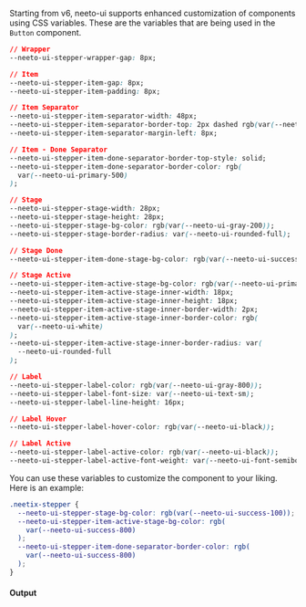 Starting from v6, neeto-ui supports enhanced customization of components using
CSS variables. These are the variables that are being used in the `Button`
component.

```css
// Wrapper
--neeto-ui-stepper-wrapper-gap: 8px;

// Item
--neeto-ui-stepper-item-gap: 8px;
--neeto-ui-stepper-item-padding: 8px;

// Item Separator
--neeto-ui-stepper-item-separator-width: 48px;
--neeto-ui-stepper-item-separator-border-top: 2px dashed rgb(var(--neeto-ui-gray-400));
--neeto-ui-stepper-item-separator-margin-left: 8px;

// Item - Done Separator
--neeto-ui-stepper-item-done-separator-border-top-style: solid;
--neeto-ui-stepper-item-done-separator-border-color: rgb(
  var(--neeto-ui-primary-500)
);

// Stage
--neeto-ui-stepper-stage-width: 28px;
--neeto-ui-stepper-stage-height: 28px;
--neeto-ui-stepper-stage-bg-color: rgb(var(--neeto-ui-gray-200));
--neeto-ui-stepper-stage-border-radius: var(--neeto-ui-rounded-full);

// Stage Done
--neeto-ui-stepper-item-done-stage-bg-color: rgb(var(--neeto-ui-success-800));

// Stage Active
--neeto-ui-stepper-item-active-stage-bg-color: rgb(var(--neeto-ui-primary-500));
--neeto-ui-stepper-item-active-stage-inner-width: 18px;
--neeto-ui-stepper-item-active-stage-inner-height: 18px;
--neeto-ui-stepper-item-active-stage-inner-border-width: 2px;
--neeto-ui-stepper-item-active-stage-inner-border-color: rgb(
  var(--neeto-ui-white)
);
--neeto-ui-stepper-item-active-stage-inner-border-radius: var(
  --neeto-ui-rounded-full
);

// Label
--neeto-ui-stepper-label-color: rgb(var(--neeto-ui-gray-800));
--neeto-ui-stepper-label-font-size: var(--neeto-ui-text-sm);
--neeto-ui-stepper-label-line-height: 16px;

// Label Hover
--neeto-ui-stepper-label-hover-color: rgb(var(--neeto-ui-black));

// Label Active
--neeto-ui-stepper-label-active-color: rgb(var(--neeto-ui-black));
--neeto-ui-stepper-label-active-font-weight: var(--neeto-ui-font-semibold);
```

You can use these variables to customize the component to your liking. Here is
an example:

```css
.neetix-stepper {
  --neeto-ui-stepper-stage-bg-color: rgb(var(--neeto-ui-success-100));
  --neeto-ui-stepper-item-active-stage-bg-color: rgb(
    var(--neeto-ui-success-800)
  );
  --neeto-ui-stepper-item-done-separator-border-color: rgb(
    var(--neeto-ui-success-800)
  );
}
```

#### Output
